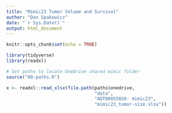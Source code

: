 ```yaml
---
title: "Mimic23 Tumor Volume and Survival"
author: "Dan Spakowicz"
date: "`r Sys.Date()`"
output: html_document
---
```


```r
knitr::opts_chunk$set(echo = TRUE)

library(tidyverse)
library(readxl)

# Set paths to locate OneDrive shared mimic folder
source("00-paths.R")
```

```r
x <- readxl::read_xlsx(file.path(paths$onedrive,
                                 "data",
                                 "AOT00055028- mimic23",
                                 "mimic23_tumor-size.xlsx"))
```

